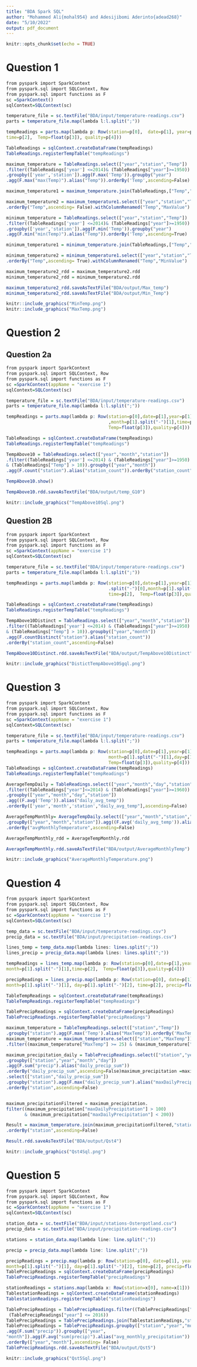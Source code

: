 ```yaml
---
title: "BDA Spark SQL"
author: "Mohammed Ali{mohal954} and Adesijibomi Aderinto{adead268}"
date: "5/10/2022"
output: pdf_document
---
```


```r
knitr::opts_chunk$set(echo = TRUE)
```

# Question 1
```r
from pyspark import SparkContext
from pyspark.sql import SQLContext, Row
from pyspark.sql import functions as F
sc =SparkContext()
sqlContext=SQLContext(sc)

temperature_file = sc.textFile("BDA/input/temperature-readings.csv")
parts = temperature_file.map(lambda l:l.split(";"))

tempReadings = parts.map(lambda p: Row(station=p[0],  date=p[1], year=p[1].split("-")[0],
time=p[2],  Temp=float(p[3]), quality=p[4]))

TableReadings = sqlContext.createDataFrame(tempReadings)
TableReadings.registerTempTable("tempReadings")

maximum_temperature = TableReadings.select(["year","station","Temp"])
.filter((TableReadings['year'] <=2014)& (TableReadings["year"]>=1950))
.groupby(['year','station']).agg(F.max('Temp')).groupby("year")
.agg(F.max("max(Temp)").alias("Temp")).orderBy('Temp',ascending=False)

maximum_temperature1 = maximum_temperature.join(TableReadings,["Temp","year"],"inner")

maximum_temperature2 = maximum_temperature1.select(["year","station","Temp"])
.orderBy("Temp",ascending= False).withColumnRenamed("Temp","MaxValue")

minimum_temperature = TableReadings.select(["year","station","Temp"])
.filter((TableReadings['year'] <=2014)& (TableReadings["year"]>=1950))
.groupby(['year','station']).agg(F.min('Temp')).groupby("year")
.agg(F.min("min(Temp)").alias("Temp")).orderBy('Temp',ascending=True)

minimum_temperature1 = minimum_temperature.join(TableReadings,["Temp","year"],"inner")

minimum_temperature2 = minimum_temperature1.select(["year","station","Temp"])
.orderBy("Temp",ascending= True).withColumnRenamed("Temp","MinValue")

maximum_temperature2_rdd = maximum_temperature2.rdd
minimum_temperature2_rdd = minimum_temperature2.rdd

maximum_temperature2_rdd.saveAsTextFile("BDA/output/Max_temp")
minimum_temperature2_rdd.saveAsTextFile("BDA/output/Min_Temp")
```

```r
knitr::include_graphics("MinTemp.png")
knitr::include_graphics("MaxTemp.png")
```

# Question 2
## Question 2a
```r
from pyspark import SparkContext
from pyspark.sql import SQLContext, Row
from pyspark.sql import functions as F
sc =SparkContext(appName = "exercise 1")
sqlContext=SQLContext(sc)

temperature_file = sc.textFile("BDA/input/temperature-readings.csv")
parts = temperature_file.map(lambda l:l.split(";"))

tempReadings = parts.map(lambda p: Row(station=p[0],date=p[1],year=p[1].split("-")[0]
                                       ,month=p[1].split("-")[1],time=p[2],
                                       Temp=float(p[3]),quality=p[4]))

TableReadings = sqlContext.createDataFrame(tempReadings)
TableReadings.registerTempTable("tempReadings")

TempAbove10 = TableReadings.select(["year","month","station"])
.filter((TableReadings['year'] <=2014) & (TableReadings["year"]>=1950)
& (TableReadings["Temp"] > 10)).groupby(["year","month"])
.agg(F.count("station").alias("station_count")).orderBy("station_count",ascending=False)

TempAbove10.show()

TempAbove10.rdd.saveAsTextFile("BDA/output/temp_G10")
```

```r
knitr::include_graphics("TempAbove10Sql.png")
```

## Question 2B
```r
from pyspark import SparkContext
from pyspark.sql import SQLContext, Row
from pyspark.sql import functions as F
sc =SparkContext(appName = "exercise 1")
sqlContext=SQLContext(sc)

temperature_file = sc.textFile("BDA/input/temperature-readings.csv")
parts = temperature_file.map(lambda l:l.split(";"))

tempReadings = parts.map(lambda p: Row(station=p[0],date=p[1],year=p[1]
                                       .split("-")[0],month=p[1].split("-")[1],
                                       time=p[2],  Temp=float(p[3]),quality=p[4]))

TableReadings = sqlContext.createDataFrame(tempReadings)
TableReadings.registerTempTable("tempReadings")

TempAbove10Distinct = TableReadings.select(["year","month","station"])
.filter((TableReadings['year'] <=2014) & (TableReadings["year"]>=1950)
& (TableReadings["Temp"] > 10)).groupby(["year","month"])
.agg(F.countDistinct("station").alias("station_count"))                                           
.orderBy("station_count",ascending=False)

TempAbove10Distinct.rdd.saveAsTextFile("BDA/output/TempAbove10Distinct")
```

```r
knitr::include_graphics("DistictTempAbove10Sgql.png")
```

# Question 3
```r
from pyspark import SparkContext
from pyspark.sql import SQLContext, Row
from pyspark.sql import functions as F
sc =SparkContext(appName = "exercise 1")
sqlContext=SQLContext(sc)

temperature_file = sc.textFile("BDA/input/temperature-readings.csv")
parts = temperature_file.map(lambda l:l.split(";"))

tempReadings = parts.map(lambda p: Row(station=p[0],date=p[1],year=p[1].split("-")[0],
                                       month=p[1].split("-")[1],day=p[1].split("-")[2],time=p[2],
                                       Temp=float(p[3]),quality=p[4]))
TableReadings = sqlContext.createDataFrame(tempReadings)
TableReadings.registerTempTable("tempReadings")

AverageTempDaily = TableReadings.select(["year","month","day","station","Temp"])
.filter((TableReadings["year"]<=2014) & (TableReadings["year"]>=1960))
.groupby(["year","month","day","station"])
.agg((F.avg('Temp')).alias("daily_avg_temp"))
.orderBy(['year','month','station',"daily_avg_temp"],ascending=False)

AverageTempMonthly= AverageTempDaily.select(["year","month","station","daily_avg_temp"])
.groupBy(["year","month","station"]).agg((F.avg('daily_avg_temp')).alias("avgMonthlyTemperature"))
.orderBy("avgMonthlyTemperature",ascending=False)

AverageTempMonthly_rdd = AverageTempMonthly.rdd

AverageTempMonthly.rdd.saveAsTextFile("BDA/output/AverageMonthlyTemp")
```

```r
knitr::include_graphics("AverageMonthlyTemperature.png")
```

# Question 4
```r
from pyspark import SparkContext
from pyspark.sql import SQLContext, Row
from pyspark.sql import functions as F
sc =SparkContext(appName = "exercise 1")
sqlContext=SQLContext(sc)

temp_data = sc.textFile("BDA/input/temperature-readings.csv")
precip_data = sc.textFile("BDA/input/precipitation-readings.csv")

lines_temp = temp_data.map(lambda lines: lines.split(";"))
lines_precip = precip_data.map(lambda lines: lines.split(";"))

tempReadings = lines_temp.map(lambda p: Row(station=p[0],date=p[1],year=p[1].split("-")[0],
month=p[1].split("-")[1],time=p[2],  Temp=float(p[3]),quality=p[4]))

precipReadings = lines_precip.map(lambda p: Row(station=p[0], date=p[1], year=p[1].split("-")[0],
month=p[1].split("-")[1], day=p[1].split("-")[2], time=p[2], precip=float(p[3]), quality=p[4]))

TableTempReadings = sqlContext.createDataFrame(tempReadings)
TableTempReadings.registerTempTable("tempReadings")

TablePrecipReadings = sqlContext.createDataFrame(precipReadings)
TablePrecipReadings.registerTempTable("precipReadings")

maximum_temperature = TableTempReadings.select(["station","Temp"])
.groupby("station").agg(F.max('Temp').alias("MaxTemp")).orderBy('MaxTemp',ascending=False)
maximum_temperature = maximum_temperature.select(["station","MaxTemp"])
.filter((maximum_temperature["MaxTemp"] >= 25) & (maximum_temperature["MaxTemp"] <= 30))

maximum_precipitation_daily = TablePrecipReadings.select(["station","year","month","day","precip"])
.groupby(["station","year","month","day"])
.agg(F.sum("precip").alias("daily_precip_sum"))
.orderBy("daily_precip_sum",ascending=False)maximum_precipitation =maximum_precipitation_daily
.select(["station","daily_precip_sum"])
.groupby("station").agg(F.max("daily_precip_sum").alias("maxDailyPrecipitation"))
.orderBy("station",ascending=False)


maximum_precipitationFiltered = maximum_precipitation.
filter((maximum_precipitation["maxDailyPrecipitation"] > 100) 
       & (maximum_precipitation["maxDailyPrecipitation"] < 200))

Result = maximum_temperature.join(maximum_precipitationFiltered,"station","inner")
.orderBy("station",ascending=False)

Result.rdd.saveAsTextFile("BDA/output/Qst4")
```

```r
knitr::include_graphics("Qst4Sql.png")
```

# Question 5
```r
from pyspark import SparkContext
from pyspark.sql import SQLContext, Row
from pyspark.sql import functions as F
sc =SparkContext(appName = "exercise 1")
sqlContext=SQLContext(sc)

station_data = sc.textFile("BDA/input/stations-Ostergotland.csv")
precip_data = sc.textFile("BDA/input/precipitation-readings.csv")

stations = station_data.map(lambda line: line.split(";"))

precip = precip_data.map(lambda line: line.split(";"))

precipReadings = precip.map(lambda p: Row(station=p[0], date=p[1], year=p[1].split("-")[0],
month=p[1].split("-")[1], day=p[1].split("-")[2], time=p[2], precip=float(p[3]), quality=p[4]))
TablePrecipReadings = sqlContext.createDataFrame(precipReadings)
TablePrecipReadings.registerTempTable("precipReadings")

stationReadings = stations.map(lambda x: Row(station=x[0], name=x[1]))
TablestationReadings = sqlContext.createDataFrame(stationReadings)
TablestationReadings.registerTempTable("stationReadings")

TablePrecipReadings = TablePrecipReadings.filter((TablePrecipReadings["year"] >= 1992)&
 (TablePrecipReadings["year"] <= 2016))
TablePrecipReadings = TablePrecipReadings.join(TablestationReadings,"station","inner")
TablePrecipReadings = TablePrecipReadings.groupby(["station","year","month"])
.agg(F.sum("precip")).groupby(["year",
"month"]).agg(F.avg("sum(precip)").alias("avg_monthly_precipitation"))
.orderBy(["year","month"],ascending= False)
TablePrecipReadings.rdd.saveAsTextFile("BDA/output/Qst5")
```

```r
knitr::include_graphics("Qst5Sql.png")
```

